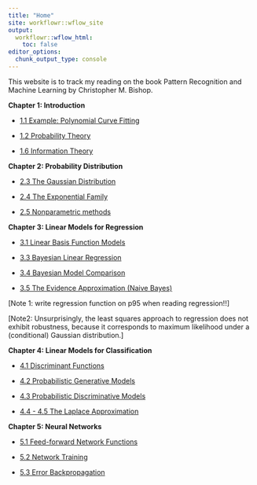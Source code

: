 ```yaml
---
title: "Home"
site: workflowr::wflow_site
output:
  workflowr::wflow_html:
    toc: false
editor_options:
  chunk_output_type: console
---
```


This website is to track my reading on the book Pattern Recognition and Machine Learning by Christopher M. Bishop.

**Chapter 1: Introduction**

+ [1.1 Example: Polynomial Curve Fitting](1_1.html)

+ [1.2 Probability Theory](1_2.html)

+ [1.6 Information Theory](1_6.html)

**Chapter 2: Probability Distribution**

+ [2.3 The Gaussian Distribution](2_3.html)

+ [2.4 The Exponential Family](2_4.html)

+ [2.5 Nonparametric methods](2_5.html)


**Chapter 3: Linear Models for Regression**

+ [3.1 Linear Basis Function Models](3_1.html)

+ [3.3 Bayesian Linear Regression](3_3.html)

+ [3.4 Bayesian Model Comparison](3_4.html)

+ [3.5 The Evidence Approximation (Naive Bayes)](3_5.html)

[Note 1: write regression function on p95 when reading regression!!]

[Note2: Unsurprisingly, the least squares approach to regression does not exhibit robustness, because it corresponds to maximum likelihood under a (conditional) Gaussian distribution.]


**Chapter 4: Linear Models for Classification**

+ [4.1 Discriminant Functions](4_1.html)

+ [4.2 Probabilistic Generative Models](4_2.html)

+ [4.3 Probabilistic Discriminative Models](4_3.html)

+ [4.4 - 4.5 The Laplace Approximation](4_4.html)


**Chapter 5: Neural Networks**

+ [5.1 Feed-forward Network Functions](5_1.html)

+ [5.2 Network Training](5_2.html)

+ [5.3 Error Backpropagation](5_3.html)









